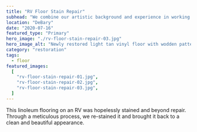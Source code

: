 ```yaml
---
title: "RV Floor Stain Repair"
subhead: "We combine our artistic background and experience in working with materials to provide quality restorations."
location: "DeBary"
date: "2020-07-16"
featured_type: "Primary"
hero_image: "./rv-floor-stain-repair-03.jpg"
hero_image_alt: "Newly restored light tan vinyl floor with wodden pattern"
category: "restoration"
tags:
  - floor
featured_images:
  [
    "rv-floor-stain-repair-01.jpg",
    "rv-floor-stain-repair-02.jpg",
    "rv-floor-stain-repair-03.jpg",
  ]
---
```


This linoleum flooring on an RV was hopelessly stained and beyond repair. Through a meticulous process, we re-stained it and brought it back to a clean and beautiful appearance.
